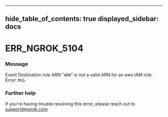 

---
hide_table_of_contents: true
displayed_sidebar: docs
---


# ERR_NGROK_5104

### Message
Event Destination role ARN "`ARN`" is not a valid ARN for an aws IAM role. Error: `MSG`.

<ErrorDetails error="err_ngrok_5104" />



### Further help
If you're having trouble resolving this error, please reach out to [support@ngrok.com](mailto:support@ngrok.com?subject=Help%20with%20ERR_NGROK_5104)

